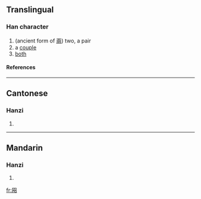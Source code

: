 ==Translingual==
===Han character===
{{Han char|rad=入|as=05|sn=7|four=|canj=月中人人 (BLOO)}}
# (ancient form of [[兩]]) two, a pair
# a [[couple]]
# [[both]]
====References====
{{Han ref|kx=0126.100|hdz=10100.080|uh=34B3|ud=13491}}

----
==Cantonese==
===Hanzi===
{{yue-hanzi|jyut=|y=leung5}}
# {{defn|Cantonese}}

----
==Mandarin==
===Hanzi===
{{cmn-hanzi|pin=[[liǎng]] (liang3)|wg=liang<sup>3</sup>}}
# {{defn|Mandarin}}

[[fr:㒳]]